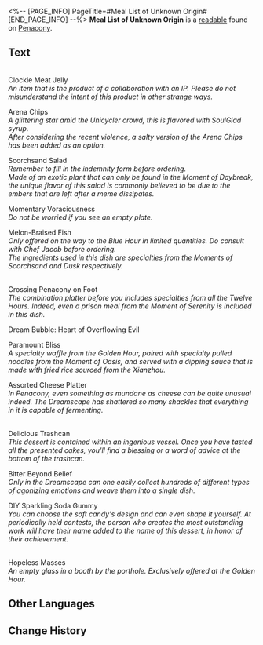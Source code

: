 <%-- [PAGE_INFO]
PageTitle=#Meal List of Unknown Origin#
[END_PAGE_INFO] --%>
{{Readable Infobox
|id           = 370
|partIds      = 190665
|title        = 
|image        = Item Penacony Readable 2.png
|world        = Penacony
|parts        = 1
|author       = <!--to be added-->
|description  = A checklist of daily meals for passengers aboard the Radiant Feldspar. Except for its tone, the content is written quite unprofessionally.
|part1        = Meal List of Unknown Origin
|source1      = {{cx|Source missing}}
|characters   = 
|factions     = Penacony
}}
'''Meal List of Unknown Origin''' is a [[readable]] found on [[Penacony]].
<!--
==Location==
{{Map Embed|<map name>|<marker id>}}
-->
==Text==
{{Size|28|Appetizers:}}<br />
Clockie Meat Jelly<br />
''An item that is the product of a collaboration with an IP. Please do not misunderstand the intent of this product in other strange ways.''

Arena Chips<br />
''A glittering star amid the Unicycler crowd, this is flavored with SoulGlad syrup.''<br />
''After considering the recent violence, a salty version of the Arena Chips has been added as an option.''

Scorchsand Salad<br />
''Remember to fill in the indemnity form before ordering.''<br />
''Made of an exotic plant that can only be found in the Moment of Daybreak, the unique flavor of this salad is commonly believed to be due to the embers that are left after a meme dissipates.''

Momentary Voraciousness<br />
''Do not be worried if you see an empty plate.''<br />
{{Color|fire|nobold=1|It's guaranteed to stimulate your appetite.}}

Melon-Braised Fish<br />
''Only offered on the way to the Blue Hour in limited quantities. Do consult with Chef Jacob before ordering.''<br />
''The ingredients used in this dish are specialties from the Moments of Scorchsand and Dusk respectively.''

{{Size|28|Main Course:}}<br />
Crossing Penacony on Foot<br />
''The combination platter before you includes specialties from all the Twelve Hours. Indeed, even a prison meal from the Moment of Serenity is included in this dish.''

Dream Bubble: Heart of Overflowing Evil<br />
{{Color|fire|nobold=1|Vices can be so tempting that they are able to surpass idle satiety any day. Please enjoy.}}

Paramount Bliss<br />
''A specialty waffle from the Golden Hour, paired with specialty pulled noodles from the Moment of Oasis, and served with a dipping sauce that is made with fried rice sourced from the Xianzhou.''<br />
{{Color|fire|nobold=1|Guaranteed bliss!}}

Assorted Cheese Platter<br />
''In Penacony, even something as mundane as cheese can be quite unusual indeed. The Dreamscape has shattered so many shackles that everything in it is capable of fermenting.''

{{Size|28|Desserts:}}<br />
Delicious Trashcan<br />
''This dessert is contained within an ingenious vessel. Once you have tasted all the presented cakes, you'll find a blessing or a word of advice at the bottom of the trashcan.''<br />
{{Color|fire|nobold=1|Example: "You might want to eat less."}}

Bitter Beyond Belief<br />
''Only in the Dreamscape can one easily collect hundreds of different types of agonizing emotions and weave them into a single dish.''<br />
{{Color|fire|nobold=1|After tasting this dessert, the feeling of having escaped by the skin of your teeth will naturally cause you to experience a sweetness that is truly extraordinary.}}

DIY Sparkling Soda Gummy<br />
''You can choose the soft candy's design and can even shape it yourself. At periodically held contests, the person who creates the most outstanding work will have their name added to the name of this dessert, in honor of their achievement.''

{{Size|28|Beverage:}}<br />
Hopeless Masses<br />
''An empty glass in a booth by the porthole. Exclusively offered at the Golden Hour.''<br />
{{Color|fire|nobold=1|Even the most distinguished guest can only taste this beverage when they are overlooking the Golden Hour. Please stand by the porthole and savor the "hopelessness" of the people mired in such a place. The exquisiteness of this beverage comes from the fact that the drinker isn't stuck in the same situation as the people whom they are observing.}}

<!--
==Trivia==
* 
-->
==Other Languages==
{{Other Languages
|en   = Meal List of Unknown Origin
|zhs  = 来历不明的餐品清单
|zht  = 來歷不明的餐點清單
|ja   = 出所不明の食事リスト
|ko   = 출처 불명의 식사 리스트
|es   = Lista de comidas de origen desconocido
|fr   = Liste de plats d'origine inconnue
|ru   = Список блюд сомнительного происхождения
|th   = รายการมื้ออาหารไม่ทราบที่มา
|vi   = Danh Sách Món Ăn Không Rõ Nguồn Gốc
|de   = Gerichteliste unbekannten Ursprungs
|id   = Daftar Makanan yang Tidak Jelas Asal-Usulnya
|pt   = Lista de Refeições de Origem Desconhecida
}}

==Change History==
{{Change History|2.3}}